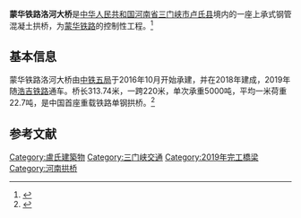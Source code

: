 '''蒙华铁路洛河大桥'''是[[中华人民共和国|中华人民共和国]][[河南省|河南省]][[三门峡市|三门峡市]][[卢氏县|卢氏县]]境内的一座上承式钢管混凝土拱桥，为[[蒙华铁路|蒙华铁路]]的控制性工程。<ref>{{Cite web|title=蒙华铁路洛河大桥拱肋合龙|url=http://www.xinhuanet.com//photo/2017-04/30/c_1120898191.htm|accessdate=2021-03-30|date=2017-04-30|publisher=新华网}}</ref>

== 基本信息 ==
蒙华铁路洛河大桥由[[中铁五局|中铁五局]]于2016年10月开始承建，并在2018年建成，2019年随[[浩吉铁路|浩吉铁路]]通车。桥长313.74米，一跨220米，单次承重5000吨，平均一米荷重22.7吨，是中国首座重载铁路单钢拱桥。<ref>{{Cite web|title=“一桥一站一隧”打通蒙华铁路重要控制点|url=http://m.cyol.com/yuanchuang/2017-12/05/content_16748270.htm|accessdate=2021-03-30|date=2017-12-05|publisher=中青在线}}</ref>

==参考文献==
{{reflist}}

[[Category:盧氏建築物|Category:盧氏建築物]]
[[Category:三门峡交通|Category:三门峡交通]]
[[Category:2019年完工橋梁|Category:2019年完工橋梁]]
[[Category:河南拱桥|Category:河南拱桥]]
{{bridge-stub}}